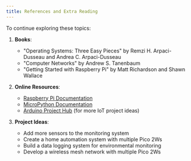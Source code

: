 ```yaml
---
title: References and Extra Reading
---
```


To continue exploring these topics:

1. **Books**:

   - "Operating Systems: Three Easy Pieces" by Remzi H. Arpaci-Dusseau and Andrea C. Arpaci-Dusseau
   - "Computer Networks" by Andrew S. Tanenbaum
   - "Getting Started with Raspberry Pi" by Matt Richardson and Shawn Wallace

2. **Online Resources**:

   - [Raspberry Pi Documentation](https://www.raspberrypi.org/documentation/)
   - [MicroPython Documentation](https://docs.micropython.org/)
   - [Arduino Project Hub](https://create.arduino.cc/projecthub) (for more IoT project ideas)

3. **Project Ideas**:
   - Add more sensors to the monitoring system
   - Create a home automation system with multiple Pico 2Ws
   - Build a data logging system for environmental monitoring
   - Develop a wireless mesh network with multiple Pico 2Ws
